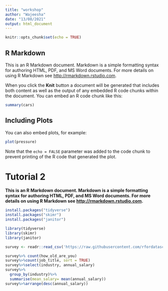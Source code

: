 ```yaml
---
title: "workshop"
author: "Wajeesha"
date: "13/08/2021"
output: html_document
---
```


```r
knitr::opts_chunk$set(echo = TRUE)
```

## R Markdown

This is an R Markdown document. Markdown is a simple formatting syntax for authoring HTML, PDF, and MS Word documents. For more details on using R Markdown see <http://rmarkdown.rstudio.com>.

When you click the **Knit** button a document will be generated that includes both content as well as the output of any embedded R code chunks within the document. You can embed an R code chunk like this:

```r
summary(cars)
```

## Including Plots

You can also embed plots, for example:

```r
plot(pressure)
```

Note that the `echo = FALSE` parameter was added to the code chunk to prevent printing of the R code that generated the plot.

# Tutorial 2

**This is an R Markdown document. Markdown is a simple formatting syntax for authoring HTML, PDF, and MS Word documents. For more details on using R Markdown see <http://rmarkdown.rstudio.com>.**


```r
install.packages("tidyverse")
install.packages("skimr")
install.packages("janitor")

library(tidyverse)
library(skimr)
library(janitor)

```

```r
survey <- readr::read_csv('https://raw.githubusercontent.com/rfordatascience/tidytuesday/master/data/2021/2021-05-18/survey.csv')

survey%>% count(how_old_are_you)
survey%>%count(job_title, sort = TRUE)
survey%>%select(industry, annual_salary)
survey%>%
  group_by(industry)%>%
  summarise(mean_salary= mean(annual_salary))
survey%>%arrange(desc(annual_salary))

```
